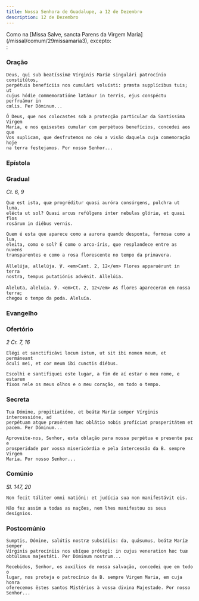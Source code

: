 ```yaml
---
title: Nossa Senhora de Guadalupe, a 12 de Dezembro
description: 12 de Dezembro
---
```


<aside>
  Como na [Missa Salve, sancta Parens da Virgem
  Maria](/missal/comum/29missamaria3), excepto:
</aside>
:

### Oração

<div class="side-by-side not-content">

    Deus, qui sub beatíssimæ Vírginis Maríæ singulári patrocínio constitútos,
    perpétuis benefíciis nos cumulári voluísti: præsta supplícibus tuis; ut
    cujus hódie commemoratióne lætámur in terris, ejus conspéctu perfruámur in
    cœlis. Per Dóminum...

    Ó Deus, que nos colocastes sob a protecção particular da Santíssima Virgem
    Maria, e nos quisestes cumular com perpétuos benefícios, concedei aos que
    Vos suplicam, que desfrutemos no céu a visão daquela cuja comemoração hoje
    na terra festejamos. Por nosso Senhor...

</div>

### Epístola


<LinkCard
  href="/missal/santos/07-16-1#epístola"
  title="B. Virgem Maria do Monte Carmelo"
/>

### Gradual

<em>Ct. 6, 9</em>

<div class="side-by-side not-content">

    Quæ est ista, quæ progréditur quasi auróra consúrgens, pulchra ut luna,
    elécta ut sol? Quasi arcus refúlgens inter nebulas glóriæ, et quasi flos
    rosárum in diébus vernis.

    Quem é esta que aparece como a aurora quando desponta, formosa como a lua,
    eleita, como o sol? É como o arco-íris, que resplandece entre as nuvens
    transparentes e como a rosa florescente no tempo da primavera.

    Allelúja, allelúja. ℣. <em>Cant. 2, 12</em> Flores apparuérunt in terra
    nostra, tempus putatiónis advénit. Allelúia.

    Aleluta, aleluia. ℣. <em>Ct. 2, 12</em> As flores apareceram em nossa terra;
    chegou o tempo da poda. Aleluía.

</div>

### Evangelho

<LinkCard
  href="/missal/santos/07-02#evangelho"
  title="Visitação da B. Virgem Maria"
/>

### Ofertório

<em>2 Cr. 7, 16</em>

<div class="side-by-side not-content">

    Elégi et sanctificávi locum istum, ut sit ibi nomen meum, et permáneant
    óculi mei, et cor meum ibi cunctis diébus.

    Escolhi e santifiquei este lugar, a fim de aí estar o meu nome, e estarem
    fixos nele os meus olhos e o meu coração, em todo o tempo.

</div>

### Secreta

<div class="side-by-side not-content">

    Tua Dómine, propitiatióne, et beátæ Maríæ semper Vírginis intercessióne, ad
    perpétuam atque præséntem hæc oblátio nobis profíciat prosperitátem et
    pacem. Per Dóminum...

    Aproveite-nos, Senhor, esta oblação para nossa perpétua e presente paz e
    prosperidade por vossa misericórdia e pela íntercessão da B. sempre Virgem
    Maria. Por nosso Senhor...

</div>

### Comúnio

<em>Sl. 147, 20</em>

<div class="side-by-side not-content">

    Non fecit táliter omni natióni: et judícia sua non manifestávit eis.

    Não fez assim a todas as nações, nem lhes manifestou os seus desígnios.

</div>

### Postcomúnio

<div class="side-by-side not-content">

    Sumptis, Dómine, salútis nostræ subsídiis: da, quǽsumus, beátæ Maríæ semper
    Vírginis patrocíniis nos ubíque prótegi: in cujus veneration hæc tuæ
    obtúlimus majestáti. Per Dóminum nostrum...

    Recebidos, Senhor, os auxílios de nossa salvação, concedei que em todo o
    lugar, nos proteja o patrocínio da B. sempre Virgem Maria, em cuja honra
    oferecemos êstes santos Místérios à vossa divina Majestade. Por nosso
    Senhor...

</div>
